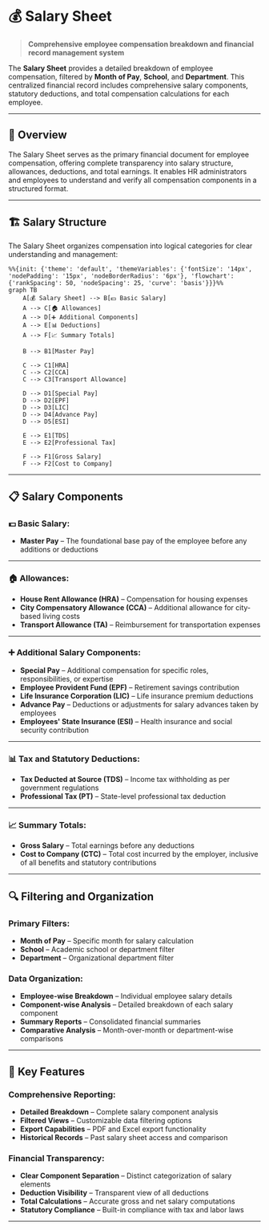 # 💰 Salary Sheet

> **Comprehensive employee compensation breakdown and financial record management system**

The **Salary Sheet** provides a detailed breakdown of employee compensation, filtered by **Month of Pay**, **School**, and **Department**. This centralized financial record includes comprehensive salary components, statutory deductions, and total compensation calculations for each employee.

---

## 🎯 Overview

The Salary Sheet serves as the primary financial document for employee compensation, offering complete transparency into salary structure, allowances, deductions, and total earnings. It enables HR administrators and employees to understand and verify all compensation components in a structured format.

---

## 🏗️ Salary Structure

The Salary Sheet organizes compensation into logical categories for clear understanding and management:

```mermaid
%%{init: {'theme': 'default', 'themeVariables': {'fontSize': '14px', 'nodePadding': '15px', 'nodeBorderRadius': '6px'}, 'flowchart': {'rankSpacing': 50, 'nodeSpacing': 25, 'curve': 'basis'}}}%%
graph TB
    A[💰 Salary Sheet] --> B[💵 Basic Salary]
    A --> C[🏠 Allowances]
    A --> D[➕ Additional Components]
    A --> E[📊 Deductions]
    A --> F[📈 Summary Totals]
    
    B --> B1[Master Pay]
    
    C --> C1[HRA]
    C --> C2[CCA]
    C --> C3[Transport Allowance]
    
    D --> D1[Special Pay]
    D --> D2[EPF]
    D --> D3[LIC]
    D --> D4[Advance Pay]
    D --> D5[ESI]
    
    E --> E1[TDS]
    E --> E2[Professional Tax]
    
    F --> F1[Gross Salary]
    F --> F2[Cost to Company]
```

---

## 📋 Salary Components

### **💵 Basic Salary:**
- **Master Pay** – The foundational base pay of the employee before any additions or deductions

---

### **🏠 Allowances:**
- **House Rent Allowance (HRA)** – Compensation for housing expenses
- **City Compensatory Allowance (CCA)** – Additional allowance for city-based living costs
- **Transport Allowance (TA)** – Reimbursement for transportation expenses

---

### **➕ Additional Salary Components:**
- **Special Pay** – Additional compensation for specific roles, responsibilities, or expertise
- **Employee Provident Fund (EPF)** – Retirement savings contribution
- **Life Insurance Corporation (LIC)** – Life insurance premium deductions
- **Advance Pay** – Deductions or adjustments for salary advances taken by employees
- **Employees' State Insurance (ESI)** – Health insurance and social security contribution

---

### **📊 Tax and Statutory Deductions:**
- **Tax Deducted at Source (TDS)** – Income tax withholding as per government regulations
- **Professional Tax (PT)** – State-level professional tax deduction

---

### **📈 Summary Totals:**
- **Gross Salary** – Total earnings before any deductions
- **Cost to Company (CTC)** – Total cost incurred by the employer, inclusive of all benefits and statutory contributions

---

## 🔍 Filtering and Organization

### **Primary Filters:**
- **Month of Pay** – Specific month for salary calculation
- **School** – Academic school or department filter
- **Department** – Organizational department filter

### **Data Organization:**
- **Employee-wise Breakdown** – Individual employee salary details
- **Component-wise Analysis** – Detailed breakdown of each salary component
- **Summary Reports** – Consolidated financial summaries
- **Comparative Analysis** – Month-over-month or department-wise comparisons

---

## 🎯 Key Features

### **Comprehensive Reporting:**
- **Detailed Breakdown** – Complete salary component analysis
- **Filtered Views** – Customizable data filtering options
- **Export Capabilities** – PDF and Excel export functionality
- **Historical Records** – Past salary sheet access and comparison

### **Financial Transparency:**
- **Clear Component Separation** – Distinct categorization of salary elements
- **Deduction Visibility** – Transparent view of all deductions
- **Total Calculations** – Accurate gross and net salary computations
- **Statutory Compliance** – Built-in compliance with tax and labor laws

---
